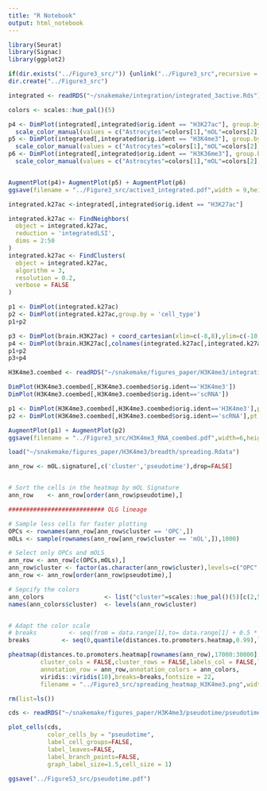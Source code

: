 ```yaml
---
title: "R Notebook"
output: html_notebook
---
```


```r
library(Seurat)
library(Signac)
library(ggplot2)
```

```r
if(dir.exists("../Figure3_src/")) {unlink("../Figure3_src",recursive = TRUE)}
dir.create("../Figure3_src")
```



```r
integrated <- readRDS("~/snakemake/integration/integrated_3active.Rds")
```

```r
colors <- scales::hue_pal()(5)

p4 <- DimPlot(integrated[,integrated$orig.ident == "H3K27ac"], group.by = 'cell_type', pt.size = 1) + ggplot2::ggtitle("H3K27ac") + NoLegend() + NoAxes() +
  scale_color_manual(values = c("Astrocytes"=colors[1],"mOL"=colors[2],"OEC"=colors[3],"VLMC"=colors[4],"OPC"=colors[5]))
p5 <- DimPlot(integrated[,integrated$orig.ident == "H3K4me3"], group.by = 'cell_type', pt.size = 1) + ggplot2::ggtitle("H3K4me3") + NoLegend() + NoAxes() + 
  scale_color_manual(values = c("Astrocytes"=colors[1],"mOL"=colors[2],"OEC"=colors[3],"VLMC"=colors[4],"OPC"=colors[5]))
p6 <- DimPlot(integrated[,integrated$orig.ident == "H3K36me3"], group.by = 'cell_type', pt.size = 1) + ggplot2::ggtitle("H3K36me3") + NoLegend() + NoAxes() + 
  scale_color_manual(values = c("Astrocytes"=colors[1],"mOL"=colors[2],"OEC"=colors[3],"VLMC"=colors[4],"COP-NFOL"=colors[5],"4"="white"))


AugmentPlot(p4)+ AugmentPlot(p5) + AugmentPlot(p6)
ggsave(filename = "../Figure3_src/active3_integrated.pdf",width = 9,height = 3)
```


```r
integrated.k27ac <-integrated[,integrated$orig.ident == "H3K27ac"] 

integrated.k27ac <- FindNeighbors(
  object = integrated.k27ac,
  reduction = 'integratedLSI',
  dims = 2:50
)
integrated.k27ac <- FindClusters(
  object = integrated.k27ac,
  algorithm = 3,
  resolution = 0.2,
  verbose = FALSE
)

p1 <- DimPlot(integrated.k27ac)
p2 <- DimPlot(integrated.k27ac,group.by = 'cell_type')
p1+p2

p3 <- DimPlot(brain.H3K27ac) + coord_cartesian(xlim=c(-8,8),ylim=c(-10,10))
p4 <- DimPlot(brain.H3K27ac[,colnames(integrated.k27ac[,integrated.k27ac@active.ident==7])],pt.size=0.2) + coord_cartesian(xlim=c(-8,8),ylim=c(-10,10))
p1+p2
p3+p4
```



```r
H3K4me3.coembed <- readRDS("~/snakemake/figures_paper/H3K4me3/integration_RNA/H3K4me3_RNA_coembed.Rds")

DimPlot(H3K4me3.coembed[,H3K4me3.coembed$orig.ident=='H3K4me3'])
DimPlot(H3K4me3.coembed[,H3K4me3.coembed$orig.ident=='scRNA'])

p1 <- DimPlot(H3K4me3.coembed[,H3K4me3.coembed$orig.ident=='H3K4me3'],pt.size = 1) + NoLegend() + NoAxes()
p2 <- DimPlot(H3K4me3.coembed[,H3K4me3.coembed$orig.ident=='scRNA'],pt.size = 1) + NoLegend() + NoAxes()

AugmentPlot(p1) + AugmentPlot(p2)
ggsave(filename = "../Figure3_src/H3K4me3_RNA_coembed.pdf",width=6,height=3)
```


```r
load("~/snakemake/figures_paper/H3K4me3/breadth/spreading.Rdata")

ann_row <- mOL.signature[,c('cluster','pseudotime'),drop=FALSE]


# Sort the cells in the heatmap by mOL Signature
ann_row    <- ann_row[order(ann_row$pseudotime),]

########################### OLG lineage

# Sample less cells for faster plotting
OPCs <- rownames(ann_row[ann_row$cluster == 'OPC',])
mOLs <- sample(rownames(ann_row[ann_row$cluster == 'mOL',]),1000)

# Select only OPCs and mOLS
ann_row <- ann_row[c(OPCs,mOLs),]
ann_row$cluster <- factor(as.character(ann_row$cluster),levels=c("OPC","mOL"))
ann_row <- ann_row[order(ann_row$pseudotime),]

# Sepcify the colors
ann_colors                 <- list("cluster"=scales::hue_pal()(5)[c(2,5)])
names(ann_colors$cluster)  <- levels(ann_row$cluster)


# Adapt the color scale
# breaks         <- seq(from = data.range[1],to= data.range[1] + 0.5 * (data.range[2]-data.range[1]),length.out = 11)
breaks         <- seq(0,quantile(distances.to.promoters.heatmap,0.99),length.out = 11)

pheatmap(distances.to.promoters.heatmap[rownames(ann_row),17000:30000],
         cluster_cols = FALSE,cluster_rows = FALSE,labels_col = FALSE,labels_row = FALSE,
         annotation_row = ann_row,annotation_colors = ann_colors,
         viridis::viridis(10),breaks=breaks,fontsize = 22,
         filename = "../Figure3_src/spreading_heatmap_H3K4me3.png",width = 10,height=10)

```

```r
rm(list=ls())

cds <- readRDS("~/snakemake/figures_paper/H3K4me3/pseudotime/pseudotime_cds.Rds")

plot_cells(cds,
           color_cells_by = "pseudotime",
           label_cell_groups=FALSE,
           label_leaves=FALSE,
           label_branch_points=FALSE,
           graph_label_size=1.5,cell_size = 1)

ggsave("../FigureS3_src/pseudotime.pdf")
```






